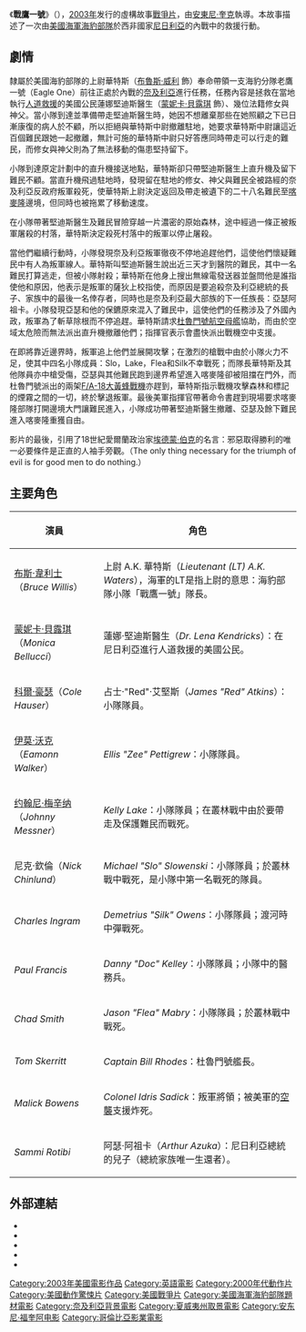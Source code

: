 {{noteTA
|T=zh-cn:太阳之泪;zh-hk:戰鷹一號;zh-tw:獵日風暴;zh-mo:戰鷹一號;
|G1=Movie
|G3=Show
|3=zh:奈及利亞;zh-hans:尼日利亚;zh-hk:尼日利亞;zh-tw:奈及利亞;
}}

{{Infobox Film 
| name           = 獵日風暴
| original_name  = {{lang|en|''Tears of the Sun''}}
| image          = Tears_of_the_sun.jpg
| caption        = 《獵日風暴》電影海報
| cn_name        = 太阳之泪
| hk_name        = 戰鷹一號
| tw_name        = 獵日風暴
| imdb_id        = 0314353
| producer       = 伊恩布·萊斯<br />麥克·羅貝爾<br />艾朗·洛夫堅
| director       = 安東尼·奎克
| writer         = 艾歷士·拉斯加<br />柏德烈·施里路
| starring       = [[布斯·韋利士|布斯·韋利士]]<br />[[蒙妮卡·貝露琪|蒙妮卡·貝露琪]]<br />高爾·候斯
| music          = [[汉斯·季默|汉斯·季默]]
| cinematography = 慕洛·費奧利
| editing        = 康納·保夫
| distributor    = [[哥倫比亞影業|哥倫比亞影業]]
| released       = {{flagicon|USA}}[[2003年3月|2003年3月7日]]<br />{{flagicon|HK}}2003年4月3日
| runtime        = 121 分鐘
| country        = {{美國}}
| language       = [[英語|英語]]
| budget         = 7500萬美元
| gross          = $86,468,162
}}
《'''戰鷹一號'''》（{{lang-en|''Tears of the Sun''}}），[[2003年电影|2003年]]发行的虛構故事[[戰爭片|戰爭片]]，由[[安東尼·奎克|安東尼·奎克]]執導。本故事描述了一次由[[美國海軍海豹部隊|美國海軍海豹部隊]]於西非國家[[尼日利亞|尼日利亞]]的內戰中的救援行動。

== 劇情 ==
隸屬於美國海豹部隊的上尉華特斯（[[布魯斯·威利|布魯斯·威利]] 飾）奉命帶領一支海豹分隊老鷹一號（Eagle One）前往正處於內戰的[[奈及利亞|奈及利亞]]進行任務，任務內容是拯救在當地執行[[人道救援|人道救援]]的美國公民蓮娜堅迪斯醫生（[[蒙妮卡·貝露琪|蒙妮卡·貝露琪]] 飾）、幾位法籍修女與神父。當小隊到達並準備帶走堅迪斯醫生時，她因不想離棄那些在她照顧之下已日漸康復的病人於不顧，所以拒絕與華特斯中尉撤離駐地，她要求華特斯中尉讓這近百個難民跟她一起撤離，無計可施的華特斯中尉只好答應同時帶走可以行走的難民，而修女與神父則為了無法移動的傷患堅持留下。

小隊到達原定計劃中的直升機接送地點，華特斯卻只帶堅迪斯醫生上直升機及留下難民不顧。當直升機飛過駐地時，發現留在駐地的修女、神父與難民全被路經的奈及利亞反政府叛軍殺死，使華特斯上尉決定返回及帶走被遺下的二十八名難民至[[喀麥隆|喀麥隆]]邊境，但同時也被拖累了移動速度。

在小隊帶著堅迪斯醫生及難民冒險穿越一片濃密的原始森林，途中經過一條正被叛軍屠殺的村落，華特斯決定殺死村落中的叛軍以停止屠殺。

當他們繼續行動時，小隊發現奈及利亞叛軍徹夜不停地追趕他們，這使他們懷疑難民中有人為叛軍線人。華特斯叫堅迪斯醫生說出近三天才到醫院的難民，其中一名難民打算逃走，但被小隊射殺；華特斯在他身上搜出無線電發送器並盤問他是誰指使他和原因，他表示是叛軍的薩狄上校指使，而原因是要追殺奈及利亞總統的長子、家族中的最後一名倖存者，同時也是奈及利亞最大部族的下一任族長：亞瑟阿祖卡。小隊發現亞瑟和他的保鑣原來混入了難民中，這使他們的任務涉及了外國內政，叛軍為了斬草除根而不停追趕。華特斯請求[[杜魯門號航空母艦|杜魯門號航空母艦]]協助，而由於空域太危險而無法派出直升機撤離他們；指揮官表示會盡快派出戰機空中支援。

在即將靠近邊界時，叛軍追上他們並展開攻擊；在激烈的槍戰中由於小隊火力不足，使其中四名小隊成員：Slo，Lake，Flea和Silk不幸戰死；而隊長華特斯及其他隊員亦中槍受傷，亞瑟與其他難民跑到邊界希望進入喀麥隆卻被阻擋在門外，而杜魯門號派出的兩架[[F-18|F/A-18大黃蜂戰機]]亦趕到，華特斯指示戰機攻擊森林和標記的煙霧之間的一切，終於擊退叛軍。最後美軍指揮官帶著命令書趕到現場要求喀麥隆部隊打開邊境大門讓難民進入，小隊成功帶著堅迪斯醫生撤離、亞瑟及餘下難民進入喀麥隆重獲自由。

影片的最後，引用了18世紀愛爾蘭政治家[[埃德蒙·伯克|埃德蒙·伯克]]的名言：邪惡取得勝利的唯一必要條件是正直的人袖手旁觀。（The only thing necessary for the triumph of evil is for good men to do nothing.）

== 主要角色 ==
{| border="1" class="wikitable"
|-
! 演員 !! 角色
|-
| [[布斯·韋利士|布斯·韋利士]]（''Bruce Willis''） || 上尉 A.K. 華特斯（''Lieutenant (LT) A.K. Waters''），海軍的LT是指上尉的意思：海豹部隊小隊「戰鷹一號」隊長。
|-
| [[蒙妮卡·貝露琪|蒙妮卡·貝露琪]]（''Monica Bellucci''） || 蓮娜·堅迪斯醫生（''Dr. Lena Kendricks''）：在尼日利亞進行人道救援的美國公民。
|-
| [[科爾·豪瑟|科爾·豪瑟]]（''Cole Hauser''） || 占士·"Red"·艾堅斯（''James "Red" Atkins''）：小隊隊員。
|-
| [[伊莫·沃克|伊莫·沃克]]（''Eamonn Walker''） || ''Ellis "Zee" Pettigrew''：小隊隊員。
|-
| [[约翰尼·梅辛纳|约翰尼·梅辛纳]]（''Johnny Messner''） || ''Kelly Lake''：小隊隊員；在叢林戰中由於要帶走及保護難民而戰死。
|-
| 尼克·欽倫（''Nick Chinlund''） || ''Michael "Slo" Slowenski''：小隊隊員；於叢林戰中戰死，是小隊中第一名戰死的隊員。
|-
| ''Charles Ingram'' || ''Demetrius "Silk" Owens''：小隊隊員；渡河時中彈戰死。
|-
| ''Paul Francis'' || ''Danny "Doc" Kelley''：小隊隊員；小隊中的醫務兵。
|-
| ''Chad Smith'' || ''Jason "Flea" Mabry''：小隊隊員；於叢林戰中戰死。
|-
| ''Tom Skerritt'' || ''Captain Bill Rhodes''：杜魯門號艦長。
|-
| ''Malick Bowens'' || ''Colonel Idris Sadick''：叛軍將領；被美軍的[[空襲|空襲]]支援炸死。
|-
| ''Sammi Rotibi'' || 阿瑟·阿祖卡（''Arthur Azuka''）：尼日利亞總統的兒子（總統家族唯一生還者）。
|}

== 外部連結 ==
*{{imdb title|id=0314353|title=戰鷹一號}}
* {{amg movie|id=1:278863|title=戰鷹一號}}
* {{Rotten-tomatoes|id=tears_of_the_sun|title=戰鷹一號}}
* {{metacritic film|id=tears_of_the_sun|title=戰鷹一號}}
* {{mojo title|tearsofthesun|title=戰鷹一號}}

{{Antoine Fuqua}}
{{DEFAULTSORT:Tears of the Sun}}
[[Category:2003年美國電影作品|Category:2003年美國電影作品]]
[[Category:英語電影|Category:英語電影]]
[[Category:2000年代動作片|Category:2000年代動作片]]
[[Category:美國動作驚悚片|Category:美國動作驚悚片]]
[[Category:美國戰爭片|Category:美國戰爭片]]
[[Category:美國海軍海豹部隊題材電影|Category:美國海軍海豹部隊題材電影]]
[[Category:奈及利亞背景電影|Category:奈及利亞背景電影]]
[[Category:夏威夷州取景電影|Category:夏威夷州取景電影]]
[[Category:安东尼·福奎阿电影|Category:安东尼·福奎阿电影]]
[[Category:哥倫比亞影業電影|Category:哥倫比亞影業電影]]